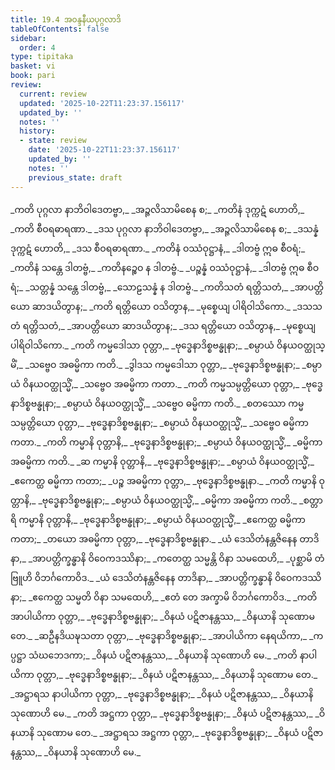 ```yaml
---
title: 19.4 အဝန္ဒနီယပုဂ္ဂလာဒိ
tableOfContents: false
sidebar:
  order: 4
type: tipitaka
basket: vi
book: pari
review:
  current: review
  updated: '2025-10-22T11:23:37.156117'
  updated_by: ''
  notes: ''
  history:
  - state: review
    date: '2025-10-22T11:23:37.156117'
    updated_by: ''
    notes: ''
    previous_state: draft
---
```



<ReviewStatus review={frontmatter.review} showDetails={true} />

<HypothesisAnnotation frontmatter={frontmatter} />

<DynamicBreadcrumb />

<Division number="477" book="pari" e="ch" v="5" p="368">

<Paragraph number="2294" type="verses" book="pari">
_ကတိ ပုဂ္ဂလာ နာဘိဝါဒေတဗ္ဗာ,_  
_အဉ္ဇလိသာမိစေန စ;_  
_ကတိနံ ဒုက္ကဋံ ဟောတိ,_  
_ကတိ စီဝရဓာရဏာ._  

</Paragraph>

<Paragraph number="2295" type="verses" book="pari">
_ဒသ ပုဂ္ဂလာ နာဘိဝါဒေတဗ္ဗာ,_  
_အဉ္ဇလိသာမိစေန စ;_  
_ဒသန္နံ ဒုက္ကဋံ ဟောတိ,_  
_ဒသ စီဝရဓာရဏာ._  

</Paragraph>

<Paragraph number="2296" type="verses" book="pari">
_ကတိနံ ဝဿံဝုဋ္ဌာနံ,_  
_ဒါတဗ္ဗံ ဣဓ စီဝရံ;_  
_ကတိနံ သန္တေ ဒါတဗ္ဗံ,_  
_ကတိနဉ္စေဝ န ဒါတဗ္ဗံ._  

</Paragraph>

<Paragraph number="2297" type="verses" book="pari">
_ပဉ္စန္နံ ဝဿံဝုဋ္ဌာနံ,_  
_ဒါတဗ္ဗံ ဣဓ စီဝရံ;_  
_သတ္တန္နံ သန္တေ ဒါတဗ္ဗံ,_  
_သောဠသန္နံ န ဒါတဗ္ဗံ._  

</Paragraph>

<Paragraph number="2298" type="verses" book="pari">
_ကတိသတံ ရတ္တိသတံ,_  
_အာပတ္တိယော ဆာဒယိတွာန;_  
_ကတိ ရတ္တိယော ဝသိတွာန,_  
_မုစ္စေယျ ပါရိဝါသိကော._  

</Paragraph>

<Paragraph number="2299" type="verses" book="pari">
_ဒသသတံ ရတ္တိသတံ,_  
_အာပတ္တိယော ဆာဒယိတွာန;_  
_ဒသ ရတ္တိယော ဝသိတွာန,_  
_မုစ္စေယျ ပါရိဝါသိကော._  

</Paragraph>

<Paragraph number="2300" type="verses" book="pari">
_ကတိ ကမ္မဒေါသာ ဝုတ္တာ,_  
_ဗုဒ္ဓေနာဒိစ္စဗန္ဓုနာ;_  
_စမ္ပာယံ ဝိနယဝတ္ထုသ္မိံ,_  
_သဗ္ဗေဝ အဓမ္မိကာ ကတိ._  

</Paragraph>

<Paragraph number="2301" type="verses" book="pari">
_ဒွါဒသ ကမ္မဒေါသာ ဝုတ္တာ,_  
_ဗုဒ္ဓေနာဒိစ္စဗန္ဓုနာ;_  
_စမ္ပာယံ ဝိနယဝတ္ထုသ္မိံ,_  
_သဗ္ဗေဝ အဓမ္မိကာ ကတာ._  

</Paragraph>

<Paragraph number="2302" type="verses" book="pari">
_ကတိ ကမ္မသမ္ပတ္တိယော ဝုတ္တာ,_  
_ဗုဒ္ဓေနာဒိစ္စဗန္ဓုနာ;_  
_စမ္ပာယံ ဝိနယဝတ္ထုသ္မိံ,_  
_သဗ္ဗေဝ ဓမ္မိကာ ကတိ._  

</Paragraph>

<Paragraph number="2303" type="verses" book="pari">
_စတဿော ကမ္မသမ္ပတ္တိယော ဝုတ္တာ,_  
_ဗုဒ္ဓေနာဒိစ္စဗန္ဓုနာ;_  
_စမ္ပာယံ ဝိနယဝတ္ထုသ္မိံ,_  
_သဗ္ဗေဝ ဓမ္မိကာ ကတာ._  

</Paragraph>

<Paragraph number="2304" type="verses" book="pari">
_ကတိ ကမ္မာနိ ဝုတ္တာနိ,_  
_ဗုဒ္ဓေနာဒိစ္စဗန္ဓုနာ;_  
_စမ္ပာယံ ဝိနယဝတ္ထုသ္မိံ,_  
_ဓမ္မိကာ အဓမ္မိကာ ကတိ._  

</Paragraph>

<Paragraph number="2305" type="verses" book="pari">
_ဆ ကမ္မာနိ ဝုတ္တာနိ,_  
_ဗုဒ္ဓေနာဒိစ္စဗန္ဓုနာ;_  
_စမ္ပာယံ ဝိနယဝတ္ထုသ္မိံ,_  
_ဧကေတ္ထ ဓမ္မိကာ ကတာ;_  
_ပဉ္စ အဓမ္မိကာ ဝုတ္တာ,_  
_ဗုဒ္ဓေနာဒိစ္စဗန္ဓုနာ._  

</Paragraph>

<Paragraph number="2306" type="verses" book="pari">
_ကတိ ကမ္မာနိ ဝုတ္တာနိ,_  
_ဗုဒ္ဓေနာဒိစ္စဗန္ဓုနာ;_  
_စမ္ပာယံ ဝိနယဝတ္ထုသ္မိံ,_  
_ဓမ္မိကာ အဓမ္မိကာ ကတိ._  

</Paragraph>

<Paragraph number="2307" type="verses" book="pari">
_စတ္တာရိ ကမ္မာနိ ဝုတ္တာနိ,_  
_ဗုဒ္ဓေနာဒိစ္စဗန္ဓုနာ;_  
_စမ္ပာယံ ဝိနယဝတ္ထုသ္မိံ,_  
_ဧကေတ္ထ ဓမ္မိကာ ကတာ;_  
_တယော အဓမ္မိကာ ဝုတ္တာ,_  
_ဗုဒ္ဓေနာဒိစ္စဗန္ဓုနာ._  

</Paragraph>

<Paragraph number="2308" type="verses" book="pari">
_ယံ ဒေသိတံနန္တဇိနေန တာဒိနာ,_  
_အာပတ္တိက္ခန္ဓာနိ ဝိဝေကဒဿိနာ;_  
_ကတေတ္ထ သမ္မန္တိ ဝိနာ သမထေဟိ,_  
_ပုစ္ဆာမိ တံ ဗြူဟိ ဝိဘင်္ဂကောဝိဒ._  

</Paragraph>

<Paragraph number="2309" type="verses" book="pari">
_ယံ ဒေသိတံနန္တဇိနေန တာဒိနာ,_  
_အာပတ္တိက္ခန္ဓာနိ ဝိဝေကဒဿိနာ;_  
_ဧကေတ္ထ သမ္မတိ ဝိနာ သမထေဟိ,_  
_ဧတံ တေ အက္ခာမိ ဝိဘင်္ဂကောဝိဒ._  

</Paragraph>

<Paragraph number="2310" type="verses" book="pari">
_ကတိ အာပါယိကာ ဝုတ္တာ,_  
_ဗုဒ္ဓေနာဒိစ္စဗန္ဓုနာ;_  
_ဝိနယံ ပဋိဇာနန္တဿ,_  
_ဝိနယာနိ သုဏောမ တေ._  

</Paragraph>

<Paragraph number="2311" type="verses" book="pari">
_ဆဦနဒိယဍ္ဎသတာ ဝုတ္တာ,_  
_ဗုဒ္ဓေနာဒိစ္စဗန္ဓုနာ;_  
_အာပါယိကာ နေရယိကာ,_  
_ကပ္ပဋ္ဌာ သံဃဘေဒကာ;_  
_ဝိနယံ ပဋိဇာနန္တဿ,_  
_ဝိနယာနိ သုဏောဟိ မေ._  

</Paragraph>

<Paragraph number="2312" type="verses" book="pari">
_ကတိ နာပါယိကာ ဝုတ္တာ,_  
_ဗုဒ္ဓေနာဒိစ္စဗန္ဓုနာ;_  
_ဝိနယံ ပဋိဇာနန္တဿ,_  
_ဝိနယာနိ သုဏောမ တေ._  

</Paragraph>

<Paragraph number="2313" type="verses" book="pari">
_အဋ္ဌာရသ နာပါယိကာ ဝုတ္တာ,_  
_ဗုဒ္ဓေနာဒိစ္စဗန္ဓုနာ;_  
_ဝိနယံ ပဋိဇာနန္တဿ,_  
_ဝိနယာနိ သုဏောဟိ မေ._  

</Paragraph>

<Paragraph number="2314" type="verses" book="pari">
_ကတိ အဋ္ဌကာ ဝုတ္တာ,_  
_ဗုဒ္ဓေနာဒိစ္စဗန္ဓုနာ;_  
_ဝိနယံ ပဋိဇာနန္တဿ,_  
_ဝိနယာနိ သုဏောမ တေ._  

</Paragraph>

<Paragraph number="2315" type="verses" book="pari">
_အဋ္ဌာရသ အဋ္ဌကာ ဝုတ္တာ,_  
_ဗုဒ္ဓေနာဒိစ္စဗန္ဓုနာ;_  
_ဝိနယံ ပဋိဇာနန္တဿ,_  
_ဝိနယာနိ သုဏောဟိ မေ._
</Paragraph>
</Division>